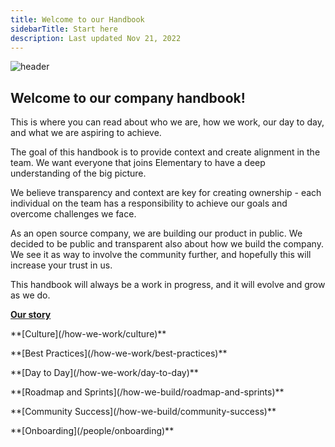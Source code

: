 ```yaml
---
title: Welcome to our Handbook
sidebarTitle: Start here
description: Last updated Nov 21, 2022
---
```


![header](/pics/hero.png)

## Welcome to our company handbook!

This is where you can read about who we are, how we work, our day to day, and what we are aspiring to achieve.

The goal of this handbook is to provide context and create alignment in the team. We want everyone that joins Elementary to have a deep understanding of the big picture.

We believe transparency and context are key for creating ownership - each individual on the team has a responsibility to achieve our goals and overcome challenges we face.

As an open source company, we are building our product in public. We decided to be public and transparent also about how we build the company. We see it as way to involve the community further, and hopefully this will increase your trust in us.

This handbook will always be a work in progress, and it will evolve and grow as we do.


<CardGroup cols={2}>
  <Card title="Who We Are">
    <b><a style={{ color: '#EC5285' }} href="/who-we-are/our-story">Our story</a></b>
    
  </Card>
  <Card title="How We Work">
    <p style={{ color: '#EC5285' }}> **[Culture](/how-we-work/culture)** </p>
    <p style={{ color: '#EC5285' }}> **[Best Practices](/how-we-work/best-practices)** </p>
    <p style={{ color: '#EC5285' }}> **[Day to Day](/how-we-work/day-to-day)** </p>
    
  </Card>
  <Card title="How We Build">
    <p style={{ color: '#EC5285' }}> **[Roadmap and Sprints](/how-we-build/roadmap-and-sprints)** </p>
    <p style={{ color: '#EC5285' }}> **[Community Success](/how-we-build/community-success)** </p>
    
  </Card>
  <Card title="People">
    <p style={{ color: '#EC5285' }}> **[Onboarding](/people/onboarding)** </p>
    
  </Card>
</CardGroup>
